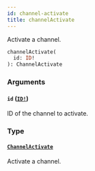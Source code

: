 ```yaml
---
id: channel-activate
title: channelActivate
---
```


Activate a channel.

```graphql
channelActivate(
  id: ID!
): ChannelActivate

```

### Arguments

#### `id` ([`ID!`](/developer/api-reference/scalars/id))

ID of the channel to activate.

### Type

#### [`ChannelActivate`](/developer/api-reference/objects/channel-activate)

Activate a channel.
